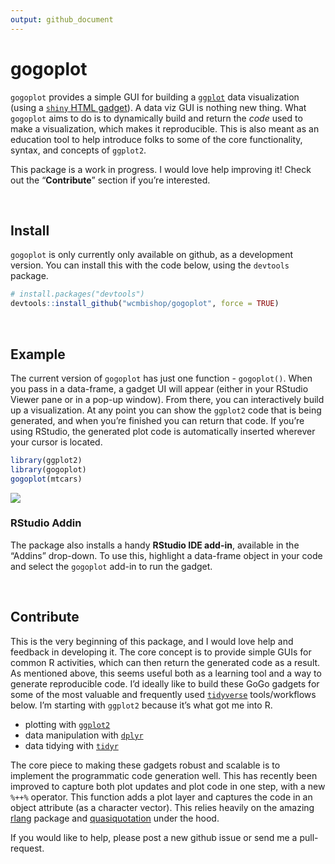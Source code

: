 ```yaml
---
output: github_document
---
```


# gogoplot

`gogoplot` provides a simple GUI for building a [`ggplot`](http://ggplot2.tidyverse.org) data visualization (using a [`shiny` HTML gadget](https://shiny.rstudio.com/articles/gadgets.html)). A data viz GUI is nothing new thing. What `gogoplot` aims to do is to dynamically build and return the _code_ used to make a visualization, which makes it reproducible. This is also meant as an education tool to help introduce folks to some of the core functionality, syntax, and concepts of `ggplot2`. 

This package is a work in progress. I would love help improving it! Check out the "**Contribute**" section if you're interested.

<br>

## Install
`gogoplot` is only currently only available on github, as a development version. You can install this with the code below, using the `devtools` package.

```r
# install.packages("devtools")
devtools::install_github("wcmbishop/gogoplot", force = TRUE)
```

<br>

## Example

The current version of `gogoplot` has just one function - `gogoplot()`. When you pass in a data-frame, a gadget UI will appear (either in your RStudio Viewer pane or in a pop-up window). From there, you can interactively build up a visualization. At any point you can show the `ggplot2` code that is being generated, and when you're finished you can return that code. If you're using RStudio, the generated plot code is automatically inserted wherever your cursor is located.

```r
library(ggplot2)
library(gogoplot)
gogoplot(mtcars)
```
![](images/gogoplot.png)

### RStudio Addin
The package also installs a handy **RStudio IDE add-in**, available in the "Addins" drop-down. To use this, highlight a data-frame object in your code and select the `gogoplot` add-in to run the gadget. 

<br>

## Contribute
This is the very beginning of this package, and I would love help and feedback in developing it. The core concept is to provide simple GUIs for common R activities, which can then return the generated code as a result. As mentioned above, this seems useful both as a learning tool and a way to generate reproducible code. I'd ideally like to build these GoGo gadgets for some of the most valuable and frequently used [`tidyverse`](https://www.tidyverse.org) tools/workflows below. I'm starting with `ggplot2` because it's what got me into R. 

* plotting with [`ggplot2`](http://ggplot2.tidyverse.org)
* data manipulation with [`dplyr`](http://dplyr.tidyverse.org)
* data tidying with [`tidyr`](http://tidyr.tidyverse.org)

The core piece to making these gadgets robust and scalable is to implement the programmatic code generation well. This has recently been improved to capture both plot updates and plot code in one step, with a new `%++%` operator. This function adds a plot layer and captures the code in an object attribute (as a character vector). This relies heavily on the amazing [rlang](http://rlang.tidyverse.org) package and [quasiquotation](http://dplyr.tidyverse.org/articles/programming.html#quasiquotation) under the hood.

If you would like to help, please post a new github issue or send me a pull-request.

